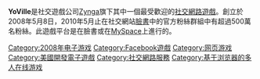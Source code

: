 {{NoteTA
| G1=Games
}}

'''YoVille'''是社交遊戲公司[[Zynga|Zynga]]旗下其中一個最受歡迎的[[社交網路遊戲|社交網路遊戲]]。創立於2008年5月8日，2010年5月止在社交網站[[臉書|臉書]]中的官方粉絲群組中有超過500萬名粉絲。此遊戲平台是在臉書或在[[MySpace|MySpace]]上進行的。

{{DEFAULTSORT:YoVille}}
[[Category:2008年电子游戏|Category:2008年电子游戏]]
[[Category:Facebook遊戲|Category:Facebook遊戲]]
[[Category:网页游戏|Category:网页游戏]]
[[Category:美國開發電子遊戲|Category:美國開發電子遊戲]]
[[Category:社交網路服務|Category:社交網路服務]]
[[Category:基于浏览器的多人在线游戏|Category:基于浏览器的多人在线游戏]]

{{videogame-stub}}